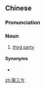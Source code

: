 ==Chinese==
{{zh-forms|type=21}}

===Pronunciation===
{{zh-pron
|m=dì-sān fāng
|cat=n
}}

===Noun===
{{zh-noun}}

# [[third party]]

====Synonyms====
* {{zh-l|第三者}}

[[zh:第三方]]